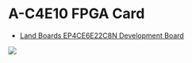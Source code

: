 = A-C4E10 FPGA Card =

* <a href="http://land-boards.com/blwiki/index.php?title=http://land-boards.com/blwiki/index.php?title=A-C4E10_Cyclone_IV_FPGA_EP4CE6E22C8N_Development_Board">Land Boards EP4CE6E22C8N Development Board</a>

<img src="http://land-boards.com/blwiki/images/9/94/A-C4E10_Card_002.PNG"></img>
